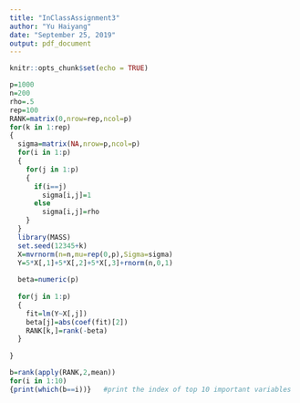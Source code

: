 ```yaml
---
title: "InClassAssignment3"
author: "Yu Haiyang"
date: "September 25, 2019"
output: pdf_document
---
```


```r
knitr::opts_chunk$set(echo = TRUE)
```

```r
p=1000
n=200
rho=.5
rep=100
RANK=matrix(0,nrow=rep,ncol=p)
for(k in 1:rep)
{
  sigma=matrix(NA,nrow=p,ncol=p)
  for(i in 1:p)
  {
    for(j in 1:p)
    {
      if(i==j)
        sigma[i,j]=1
      else
        sigma[i,j]=rho
    }
  }
  library(MASS)
  set.seed(12345+k)
  X=mvrnorm(n=n,mu=rep(0,p),Sigma=sigma)
  Y=5*X[,1]+5*X[,2]+5*X[,3]+rnorm(n,0,1)
  
  beta=numeric(p)
  
  for(j in 1:p)
  {
    fit=lm(Y~X[,j])
    beta[j]=abs(coef(fit)[2])
    RANK[k,]=rank(-beta)
  }
  
}

b=rank(apply(RANK,2,mean))
for(i in 1:10)
{print(which(b==i))}   #print the index of top 10 important variables


```

